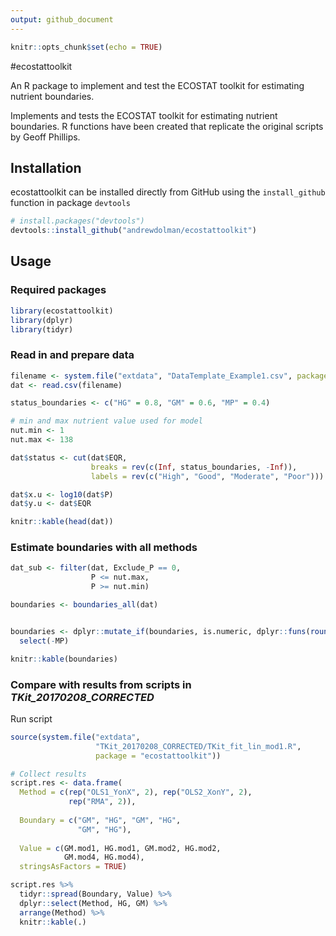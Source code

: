```yaml
---
output: github_document
---
```


```r
knitr::opts_chunk$set(echo = TRUE)
```


#ecostattoolkit

An R package to implement and test the ECOSTAT toolkit for estimating nutrient boundaries.

Implements and tests the ECOSTAT toolkit for estimating nutrient
boundaries. R functions have been created that replicate the original scripts by
Geoff Phillips.


## Installation

ecostattoolkit can be installed directly from GitHub using the `install_github` function in package `devtools`

```r
# install.packages("devtools")
devtools::install_github("andrewdolman/ecostattoolkit")
```


## Usage

### Required packages

```r
library(ecostattoolkit)
library(dplyr)
library(tidyr)
```

### Read in and prepare data
```r
filename <- system.file("extdata", "DataTemplate_Example1.csv", package = "ecostattoolkit")
dat <- read.csv(filename)

status_boundaries <- c("HG" = 0.8, "GM" = 0.6, "MP" = 0.4)

# min and max nutrient value used for model
nut.min <- 1	
nut.max <- 138	

dat$status <- cut(dat$EQR,
                  breaks = rev(c(Inf, status_boundaries, -Inf)),
                  labels = rev(c("High", "Good", "Moderate", "Poor")))

dat$x.u <- log10(dat$P)
dat$y.u <- dat$EQR

knitr::kable(head(dat))
```

### Estimate boundaries with all methods
```r
dat_sub <- filter(dat, Exclude_P == 0,
                  P <= nut.max,
                  P >= nut.min)

boundaries <- boundaries_all(dat)


boundaries <- dplyr::mutate_if(boundaries, is.numeric, dplyr::funs(round(10^., 0))) %>% 
  select(-MP) 

knitr::kable(boundaries)

```

### Compare with results from scripts in *TKit_20170208_CORRECTED*

Run script

```r
source(system.file("extdata",
                   "TKit_20170208_CORRECTED/TKit_fit_lin_mod1.R",
                   package = "ecostattoolkit"))
```


```r
# Collect results
script.res <- data.frame(
  Method = c(rep("OLS1_YonX", 2), rep("OLS2_XonY", 2),
             rep("RMA", 2)),
  
  Boundary = c("GM", "HG", "GM", "HG",
               "GM", "HG"),
  
  Value = c(GM.mod1, HG.mod1, GM.mod2, HG.mod2,
            GM.mod4, HG.mod4),
  stringsAsFactors = TRUE)

script.res %>% 
  tidyr::spread(Boundary, Value) %>% 
  dplyr::select(Method, HG, GM) %>% 
  arrange(Method) %>% 
  knitr::kable(.)

```